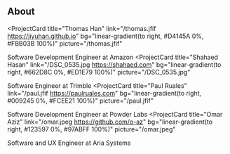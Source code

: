## About


<ProjectCard
  title="Thomas Han"
  link="/thomas.jfif https://jiyuhan.github.io"
  bg="linear-gradient(to right, #D4145A 0%, #FBB03B 100%)"
  picture="/thomas.jfif"
>
 Software Development Engineer at Amazon
</ProjectCard>
<ProjectCard
  title="Shahaed Hasan"
  link="/DSC_0535.jpg https://shahaed.com"
  bg="linear-gradient(to right, #662D8C 0%, #ED1E79 100%)"
  picture="/DSC_0535.jpg"
>
   Software Engineer at Trimble
</ProjectCard>
<ProjectCard
  title="Paul Ruales"
  link="/paul.jfif https://paulruales.com"
  bg="linear-gradient(to right, #009245 0%, #FCEE21 100%)"
  picture="/paul.jfif"
>
  Software Development Engineer at Powder Labs
</ProjectCard>
<ProjectCard
  title="Omar Aziz"
  link="/omar.jpeg https://github.com/o-az"
  bg="linear-gradient(to right, #123597 0%, #97ABFF 100%)"
  picture="/omar.jpeg"
>
  Software and UX Engineer at Aria Systems
</ProjectCard>
